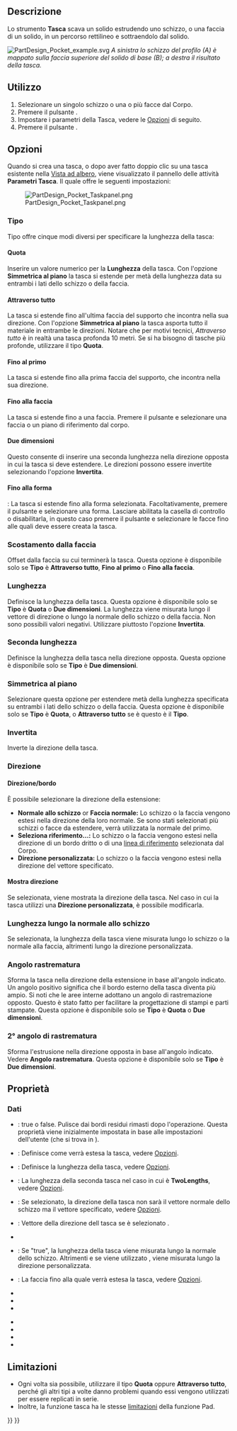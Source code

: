 <languages/>

{{Docnav/it
|[[PartDesign_AdditiveWedge/it|Cuneo additivo]]
|[[PartDesign_Hole/it|Foro]]
|[[PartDesign_Workbench/it|PartDesign]]
|IconL=PartDesign_AdditiveWedge.svg
|IconR=PartDesign_Hole.svg
|IconC=Workbench_PartDesign.svg
}}

{{GuiCommand/it
|Name=PartDesign Pocket
|Name/it=Tasca
|MenuLocation=Part Design → Crea una funzione sottrattiva → Tasca
|Workbenches=[[PartDesign_Workbench|PartDesign]]
|SeeAlso=[[PartDesign_Pad/it|Estrusione]]
}}

<span id="Description"></span>
==Descrizione==

Lo strumento '''Tasca''' scava un solido estrudendo uno schizzo, o una faccia di un solido, in un percorso rettilineo e sottraendolo dal solido.

[[File:PartDesign Pocket example.svg|none]]
''A sinistra lo schizzo del profilo (A) è mappato sulla faccia superiore del solido di base (B); a destra il risultato della tasca. ''

<span id="Usage"></span>
==Utilizzo==

<div class="mw-translate-fuzzy">
# Selezionare un singolo schizzo o una o più facce dal Corpo.
# Premere il pulsante {{Button|[[Image:PartDesign_Pocket.svg|16px]] [[PartDesign_Pocket/it|Tasca]]}}.
# Impostare i parametri della Tasca, vedere le [[#Opzioni|Opzioni]] di seguito.
# Premere il pulsante {{Button|OK}}.
</div>

<span id="Options"></span>
==Opzioni==

Quando si crea una tasca, o dopo aver fatto doppio clic su una tasca esistente nella [[Tree_view/it|Vista ad albero]], viene visualizzato il pannello delle attività '''Parametri Tasca'''. Il quale offre le seguenti impostazioni:

[[Image:PartDesign_Pocket_Taskpanel.png|frame|left]]

<span id="Type"></span>
===Tipo===

Tipo offre cinque modi diversi per specificare la lunghezza della tasca:

<span id="Dimension"></span>
====Quota====

Inserire un valore numerico per la '''Lunghezza''' della tasca. Con l'opzione '''Simmetrica al piano''' la tasca si estende per metà della lunghezza data su entrambi i lati dello schizzo o della faccia.

<span id="Through_all"></span>
====Attraverso tutto====

La tasca si estende fino all'ultima faccia del supporto che incontra nella sua direzione. Con l'opzione '''Simmetrica al piano''' la tasca asporta tutto il materiale in entrambe le direzioni. Notare che per motivi tecnici, ''Attraverso tutto'' è in realtà una tasca profonda 10 metri. Se si ha bisogno di tasche più profonde, utilizzare il tipo '''Quota'''.

<span id="To_first"></span>
====Fino al primo====

La tasca si estende fino alla prima faccia del supporto, che incontra nella sua direzione.

<span id="Up_to_face"></span>
====Fino alla faccia====

La tasca si estende fino a una faccia. Premere il pulsante {{Button|Selezionare una faccia}} e selezionare una faccia o un piano di riferimento dal corpo.

<span id="Two_dimensions"></span>
====Due dimensioni====

Questo consente di inserire una seconda lunghezza nella direzione opposta in cui la tasca si deve estendere. Le direzioni possono essere invertite selezionando l'opzione '''Invertita'''.

<span id="Up_to_shape"></span>
====Fino alla forma====

{{Version/it|1.0}}: La tasca si estende fino alla forma selezionata. Facoltativamente, premere il pulsante {{Button|Seleziona forma}} e selezionare una forma. Lasciare abilitata la casella di controllo {{Button|Seleziona tutte le facce}} o disabilitarla, in questo caso premere il pulsante {{Button|Seleziona}} e selezionare le facce fino alle quali deve essere creata la tasca.

<span id="Offset_to_face"></span>
=== Scostamento dalla faccia ===

Offset dalla faccia su cui terminerà la tasca. Questa opzione è disponibile solo se '''Tipo''' è '''Attraverso tutto''', '''Fino al primo''' o '''Fino alla faccia'''.

<span id="Length"></span>
===Lunghezza===

Definisce la lunghezza della tasca. Questa opzione è disponibile solo se '''Tipo''' è '''Quota''' o '''Due dimensioni'''. La lunghezza viene misurata lungo il vettore di direzione o lungo la normale dello schizzo o della faccia. Non sono possibili valori negativi. Utilizzare piuttosto l'opzione '''Invertita'''.

<span id="2nd_length"></span>
===Seconda lunghezza===

Definisce la lunghezza della tasca nella direzione opposta. Questa opzione è disponibile solo se '''Tipo''' è '''Due dimensioni'''.

<span id="Symmetric_to_plane"></span>
=== Simmetrica al piano ===

Selezionare questa opzione per estendere metà della lunghezza specificata su entrambi i lati dello schizzo o della faccia. Questa opzione è disponibile solo se '''Tipo''' è '''Quota''', o '''Attraverso tutto''' se è questo è il '''Tipo'''.

<span id="Reversed"></span>
=== Invertita ===

Inverte la direzione della tasca.

<span id="Direction"></span>
===Direzione===

<span id="Direction/edge"></span>
==== Direzione/bordo ====

È possibile selezionare la direzione della estensione:

* '''Normale allo schizzo''' or '''Faccia normale:''' Lo schizzo o la faccia vengono estesi nella direzione della loro normale. Se sono stati selezionati più schizzi o facce da estendere, verrà utilizzata la normale del primo.
* '''Seleziona riferimento...:''' Lo schizzo o la faccia vengono estesi nella direzione di un bordo dritto o di una [[PartDesign_Line/it|linea di riferimento]] selezionata dal Corpo.
* '''Direzione personalizzata:''' Lo schizzo o la faccia vengono estesi nella direzione del vettore specificato.

<span id="Show_direction"></span>
==== Mostra direzione ====

Se selezionata, viene mostrata la direzione della tasca. Nel caso in cui la tasca utilizzi una '''Direzione personalizzata''', è possibile modificarla.

<span id="Length_along_sketch_normal"></span>
=== Lunghezza lungo la normale allo schizzo ===

Se selezionata, la lunghezza della tasca viene misurata lungo lo schizzo o la normale alla faccia, altrimenti lungo la direzione personalizzata.

<span id="Taper_angle"></span>
=== Angolo rastrematura ===

Sforma la tasca nella direzione della estensione in base all'angolo indicato. Un angolo positivo significa che il bordo esterno della tasca diventa più ampio. Si noti che le aree interne adottano un angolo di rastremazione opposto. Questo è stato fatto per facilitare la progettazione di stampi e parti stampate. Questa opzione è disponibile solo se '''Tipo''' è '''Quota''' o '''Due dimensioni'''.

<span id="2nd_taper_angle"></span>
=== 2° angolo di rastrematura ===

Sforma l'estrusione nella direzione opposta in base all'angolo indicato. Vedere '''Angolo rastrematura'''. Questa opzione è disponibile solo se '''Tipo''' è '''Due dimensioni'''.

<span id="Properties"></span>
==Proprietà==

<span id="Data"></span>
===Dati===

{{TitleProperty|Part Design}}

* {{PropertyData|Refine|Bool}}: true o false. Pulisce dai bordi residui rimasti dopo l'operazione. Questa proprietà viene inizialmente impostata in base alle impostazioni dell'utente (che si trova in {{MenuCommand|Preferenze → Part Design → Generale → Impostazioni del modello}}).

{{TitleProperty|Pocket}}

* {{PropertyData|Type|Enumeration}}: Definisce come verrà estesa la tasca, vedere [[#Opzioni|Opzioni]].
* {{PropertyData|Length|Length}}: Definisce la lunghezza della tasca, vedere [[#Opzioni|Opzioni]].
* {{PropertyData|Length2|Length}}: La lunghezza della seconda tasca nel caso in cui {{PropertyData|Type}} è '''TwoLengths''', vedere [[#Opzioni|Opzioni]].
* {{PropertyData|Use Custom Vector|Bool}}: Se selezionato, la direzione della tasca non sarà il vettore normale dello schizzo ma il vettore specificato, vedere [[#Opzioni|Opzioni]].
* {{PropertyData|Direction|Vector}}: Vettore della direzione dell tasca se è selezionato {{PropertyData|Use Custom Vector}}.
* {{PropertyData|Reference Axis|LinkSub}}
* {{PropertyData|Along Sketch Normal|Bool}}: Se "true", la lunghezza della tasca viene misurata lungo la normale dello schizzo. Altrimenti e se viene utilizzato {{PropertyData|Use Custom Vector}}, viene misurata lungo la direzione personalizzata.
* {{PropertyData|Up To Face|LinkSub}}: La faccia fino alla quale verrà estesa la tasca, vedere [[#Opzioni|Opzioni]].
* {{PropertyData|Offset|Length}}
* {{PropertyData|Taper Angle|Angle}}
* {{PropertyData|Taper Angle2|Angle}}

{{TitleProperty|Sketch Based}}

* {{PropertyData|Profile|LinkSub}}
* {{PropertyData|Midplane|Bool}}
* {{PropertyData|Reversed|Bool}}
* {{PropertyData|Allow Multi Face|Bool}}

<span id="Limitations"></span>
==Limitazioni==

<div class="mw-translate-fuzzy">
* Ogni volta sia possibile, utilizzare il tipo '''Quota''' oppure '''Attraverso tutto''', perché gli altri tipi a volte danno problemi quando essi vengono utilizzati per essere replicati in serie.
* Inoltre, la funzione tasca ha le stesse [[PartDesign_Pad/it#Limitations|limitazioni]] della funzione Pad.
</div>


{{Docnav/it
|[[PartDesign_AdditiveWedge/it|Cuneo additivo]]
|[[PartDesign_Hole/it|Foro]]
|[[PartDesign_Workbench/it|PartDesign]]
|IconL=PartDesign_AdditiveWedge.svg
|IconR=PartDesign_Hole.svg
|IconC=Workbench_PartDesign.svg
}}

{{PartDesign Tools navi{{#translation:}}}}
{{Userdocnavi{{#translation:}}}}